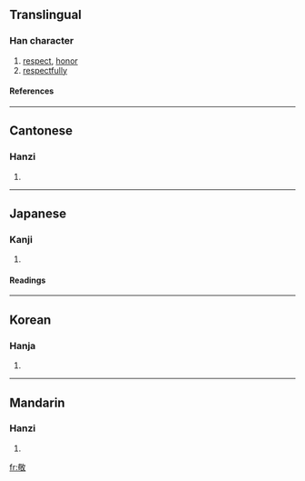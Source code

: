 ==Translingual==
===Han character===
{{Han char|rn=66|rad=攴|as=09|sn=13|four=4864<sub>0</sub>|canj=廿口人大 (TROK)|ids=⿰[[苟]][[攵]]}}
# [[respect]], [[honor]]
# [[respectfully]]
====References====
{{Han ref|kx=0473.350|dkj=13285|dj=0826.170|hdz=21466.020|uh=656C|ud=25964|bh=B771|bd=46961}}
----

==Cantonese==
===Hanzi===
{{yue-hanzi|jyut=|y=ging3}}
# {{defn|Cantonese}}
----
==Japanese==
===Kanji===
{{ja-kanji|grade=6|rs=攴09}}
# {{defn|Japanese}} 
====Readings====
{{ja-readings|on=[[けい]] (kei), [[きょう]] (kyō)|kun=[[うやまう]] (uyamau)}}
----
==Korean==
===Hanja===
{{ko-hanja|hangeul=경|eumhun=|rv=gyeong|mr=kyŏng|y=kyeng}}
# {{defn|Korean}}
----
==Mandarin==
===Hanzi===
{{cmn-hanzi|pin=[[guī]] (gui1), [[jìng]] (jing4)|wg=kuei<sup>1</sup>, ching<sup>4</sup>}}
# {{defn|Mandarin}}

[[fr:敬]]